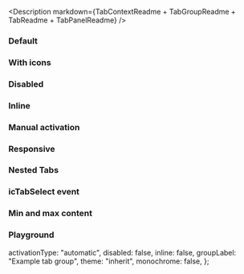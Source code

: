 
<Meta of={IcTabsStories} />

<Description
  markdown={TabContextReadme + TabGroupReadme + TabReadme + TabPanelReadme}
/>

### Default

<Canvas>
  <Story of={IcTabsStories.Default} />
</Canvas>

### With icons

<Canvas>
  <Story of={IcTabsStories.WithIcons} />
</Canvas>

### Disabled

<Canvas>
  <Story of={IcTabsStories.Disabled} />
</Canvas>

### Inline

<Canvas>
  <Story of={IcTabsStories.Inline} />
</Canvas>

### Manual activation

<Canvas>
  <Story of={IcTabsStories.ManualActivation} />
</Canvas>

### Responsive

<Canvas>
  <Story of={IcTabsStories.Responsive} />
</Canvas>

### Nested Tabs

<Canvas>
  <Story of={IcTabsStories.NestedTabs} />
</Canvas>

### icTabSelect event

<Canvas>
  <Story of={IcTabsStories.IcTabSelectEvent} />
</Canvas>

### Min and max content

<Canvas>
  <Story of={IcTabsStories.MinAndMaxContent} />
</Canvas>

### Playground

  activationType: "automatic",
  disabled: false,
  inline: false,
  groupLabel: "Example tab group",
  theme: "inherit",
  monochrome: false,
};

<Canvas>
  <Story of={IcTabsStories.Playground} />
</Canvas>
